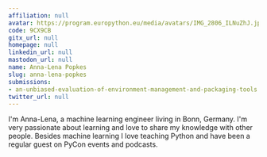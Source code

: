 ```yaml
---
affiliation: null
avatar: https://program.europython.eu/media/avatars/IMG_2806_ILNuZhJ.jpg
code: 9CX9CB
gitx_url: null
homepage: null
linkedin_url: null
mastodon_url: null
name: Anna-Lena Popkes
slug: anna-lena-popkes
submissions:
- an-unbiased-evaluation-of-environment-management-and-packaging-tools
twitter_url: null
---
```


I'm Anna-Lena, a machine learning engineer living in Bonn, Germany. I'm very passionate about learning and love to share my knowledge with other people. Besides machine learning I love teaching Python and have been a regular guest on PyCon events and podcasts.